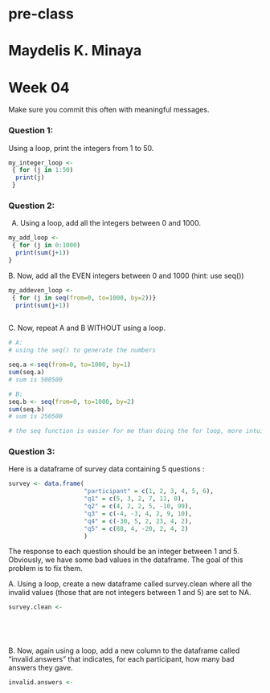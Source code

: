 # pre-class
# Maydelis K. Minaya
# Week 04

Make sure you commit this often with meaningful messages. 

### Question 1:

Using a loop, print the integers from 1 to 50. 

``` r
my_integer_loop <- 
 { for (j in 1:50)
  print(j)
 }

```

### Question 2:

A.  Using a loop, add all the integers between 0 and 1000.

``` r
my_add_loop <- 
 { for (j in 0:1000)
  print(sum(j+1))
}

```


B. Now, add all the EVEN integers between 0 and 1000 (hint: use seq())

``` r
my_addeven_loop <- 
 { for (j in seq(from=0, to=1000, by=2))}
  print(sum(j+1))
  
```

C. Now, repeat A and B WITHOUT using a loop.

```r
# A:
# using the seq() to generate the numbers

seq.a <-seq(from=0, to=1000, by=1)
sum(seq.a)
# sum is 500500

# B:
seq.b <- seq(from=0, to=1000, by=2)
sum(seq.b)
# sum is 250500

# the seq function is easier for me than doing the for loop, more intuitive and easier to code 

```

### Question 3:

Here is a dataframe of survey data containing 5 questions :

```r
survey <- data.frame(
                     "participant" = c(1, 2, 3, 4, 5, 6),
                     "q1" = c(5, 3, 2, 7, 11, 0),
                     "q2" = c(4, 2, 2, 5, -10, 99),
                     "q3" = c(-4, -3, 4, 2, 9, 10),
                     "q4" = c(-30, 5, 2, 23, 4, 2),
                     "q5" = c(88, 4, -20, 2, 4, 2)
                     )
```
The response to each question should be an integer between 1 and 5. Obviously, we have some bad values in the dataframe. The goal of this problem is to fix them.

A. Using a loop, create a new dataframe called survey.clean where all the invalid values (those that are not integers between 1 and 5) are set to NA.

``` r

survey.clean <- 






```


B. Now, again using a loop, add a new column to the dataframe called “invalid.answers” that indicates, for each participant, how many bad answers they gave.

``` r

invalid.answers <-




```






